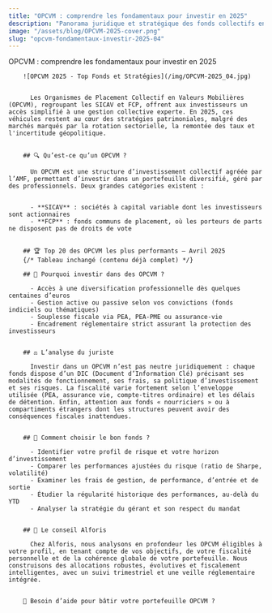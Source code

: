 ```yaml
---
title: "OPCVM : comprendre les fondamentaux pour investir en 2025"
description: "Panorama juridique et stratégique des fonds collectifs en 2025 : opportunités, fiscalité, sécurité."
image: "/assets/blog/OPCVM-2025-cover.png"
slug: "opcvm-fondamentaux-investir-2025-04"
---
```


OPCVM : comprendre les fondamentaux pour investir en 2025
        

        ![OPCVM 2025 - Top Fonds et Stratégies](/img/OPCVM-2025_04.jpg)

        
          Les Organismes de Placement Collectif en Valeurs Mobilières (OPCVM), regroupant les SICAV et FCP, offrent aux investisseurs un accès simplifié à une gestion collective experte. En 2025, ces véhicules restent au cœur des stratégies patrimoniales, malgré des marchés marqués par la rotation sectorielle, la remontée des taux et l'incertitude géopolitique.
        

        ## 🔍 Qu’est-ce qu’un OPCVM ?
        
          Un OPCVM est une structure d’investissement collectif agréée par l’AMF, permettant d’investir dans un portefeuille diversifié, géré par des professionnels. Deux grandes catégories existent :
        
        
          - **SICAV** : sociétés à capital variable dont les investisseurs sont actionnaires
          - **FCP** : fonds communs de placement, où les porteurs de parts ne disposent pas de droits de vote
        

        ## 🏆 Top 20 des OPCVM les plus performants – Avril 2025
        {/* Tableau inchangé (contenu déjà complet) */}

        ## 📌 Pourquoi investir dans des OPCVM ?
        
          - Accès à une diversification professionnelle dès quelques centaines d’euros
          - Gestion active ou passive selon vos convictions (fonds indiciels ou thématiques)
          - Souplesse fiscale via PEA, PEA-PME ou assurance-vie
          - Encadrement réglementaire strict assurant la protection des investisseurs
        

        ## ⚖️ L’analyse du juriste
        
          Investir dans un OPCVM n’est pas neutre juridiquement : chaque fonds dispose d’un DIC (Document d’Information Clé) précisant ses modalités de fonctionnement, ses frais, sa politique d’investissement et ses risques. La fiscalité varie fortement selon l’enveloppe utilisée (PEA, assurance vie, compte-titres ordinaire) et les délais de détention. Enfin, attention aux fonds « nourriciers » ou à compartiments étrangers dont les structures peuvent avoir des conséquences fiscales inattendues.
        

        ## 🎯 Comment choisir le bon fonds ?
        
          - Identifier votre profil de risque et votre horizon d’investissement
          - Comparer les performances ajustées du risque (ratio de Sharpe, volatilité)
          - Examiner les frais de gestion, de performance, d’entrée et de sortie
          - Étudier la régularité historique des performances, au-delà du YTD
          - Analyser la stratégie du gérant et son respect du mandat
        

        ## 📍 Le conseil Alforis
        
          Chez Alforis, nous analysons en profondeur les OPCVM éligibles à votre profil, en tenant compte de vos objectifs, de votre fiscalité personnelle et de la cohérence globale de votre portefeuille. Nous construisons des allocations robustes, évolutives et fiscalement intelligentes, avec un suivi trimestriel et une veille réglementaire intégrée.
        

        📆 Besoin d’aide pour bâtir votre portefeuille OPCVM ?